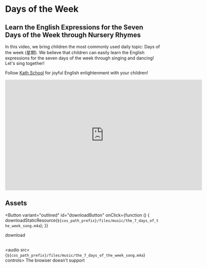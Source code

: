 
# Days of the Week

## Learn the English Expressions for the Seven Days of the Week through Nursery Rhymes

In this video, we bring children the most commonly used daily topic: Days of the week (星期).
We believe that children can easily learn the English expressions for the seven days of the week through singing and dancing!
Let's sing together!

Follow [Kath School](https://space.bilibili.com/20797715) for joyful English enlightenment with your children!

<iframe
  src="https://player.bilibili.com/player.html?bvid=BV1kX4y1s7rA&cid=1&page=1"
  scrolling="no"
  border="0"
  frameborder="no"
  framespacing="0"
  allowfullscreen="true"
  width="640"
  height="360"
></iframe>

## Assets

<Button
  variant="outlined"
  id="downloadButton"
  onClick={function () {
    downloadStaticResource(`${cos_path_prefix}/files/music/the_7_days_of_the_week_song.m4a`);
  }}
>
  download
</Button>
<br />
<br />

<audio src={`${cos_path_prefix}/files/music/the_7_days_of_the_week_song.m4a`} controls>
  The browser doesn't support
</audio>